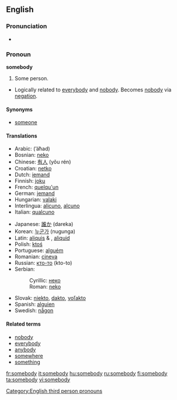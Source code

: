 ==English==

===Pronunciation===
*{{audio|en-us-somebody.ogg|Audio (US)}}

=== Pronoun ===
'''somebody'''
#Some person.
*Logically related to [[everybody]] and [[nobody]].  Becomes [[nobody]] via [[negation]].

==== Synonyms ====
*[[someone]]

====Translations====
{{top}}
*Arabic: {{ARchar|[[احد]]}} (’áħad)
*Bosnian: [[neko#Bosnian|neko]]
*Chinese: [[有人]] (yǒu rén)
*Croatian: [[netko#Croatian|netko]]
*Dutch: [[iemand]]
*Finnish: [[joku]]
*French: [[quelqu'un]]
*German: [[jemand]]
*Hungarian: [[valaki]]
*Interlingua: [[alicuno]], [[alcuno]]
*Italian: [[qualcuno]]
{{mid}}
*Japanese: [[誰か]] (dareka)
*Korean: [[누군가]] (nugunga)
*Latin: [[aliquis]] {{m}} & {{f}}, [[aliquid]] {{n}}
*Polish: [[ktoś]]
*Portuguese: [[alguém]]
*Romanian: [[cineva]]
*Russian: [[кто-то]] (kto-to)
*Serbian:
*:Cyrillic: [[неко#Serbian|неко]]
*:Roman: [[neko#Serbian|neko]]
*Slovak: [[niekto#Slovak|niekto]], [[dakto#Slovak|dakto]], [[voľakto]]
*Spanish: [[alguien]]
*Swedish: [[någon]]
{{bottom}}

====Related terms====
*[[nobody]]
*[[everybody]]
*[[anybody]]
*[[somewhere]]
*[[something]]

[[Category:English third person pronouns]]

[[fr:somebody]]
[[it:somebody]]
[[hu:somebody]]
[[ru:somebody]]
[[fi:somebody]]
[[ta:somebody]]
[[vi:somebody]]